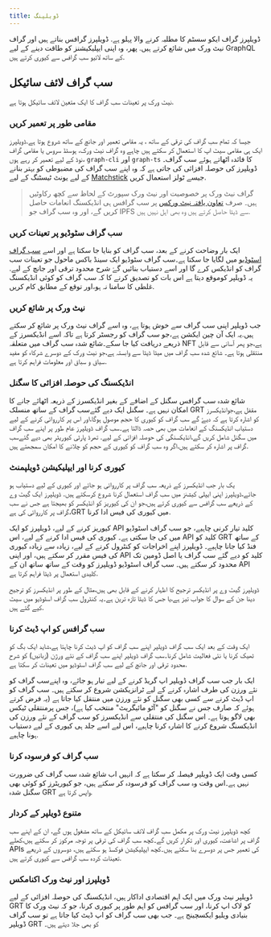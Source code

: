 ```yaml
---
title: ڈویلپنگ
---
```


ڈویلپرز گراف ایکو سسٹم کا مطلبہ کرنے والا پہلو ہے. ڈویلپرز گرافس بناتے ہیں اور گراف نیٹ ورک میں شائع کرتے ہیں. پھر، وہ اپنی ایپلیکیشنز کو طاقت دینے کے لیے GraphQL کے ساتھ لائیو سب گرافس سے کیوری کرتے ہیں.

## سب گراف لائف سائیکل

نیٹ ورک پر تعینات سب گراف کا ایک متعین لائف سائیکل ہوتا ہے.

### مقامی طور پر تعمیر کریں

جیسا کہ تمام سب گراف کی ترقی کے ساتھ ، یہ مقامی تعمیر اور جانچ کے ساتھ شروع ہوتا ہے.ڈویلپرز ایک ہی مقامی سیٹ اپ کا استعمال کر سکتے ہیں چاہے وہ گراف نیٹ ورک، ہوسٹڈ سروس یا مقامی گراف نوڈ کے لیے تعمیر کر رہے ہوں، `graph-cli` اور `graph-ts` کا فائدہ اٹھاتے ہوئے سب گراف۔ ڈویلپرز کی حوصلہ افزائی کی جاتی ہے کہ وہ اپنے سب گراف کی مضبوطی کو بہتر بنانے کے لیے یونٹ ٹیسٹنگ کے لیے [Matchstick](https://github.com/LimeChain/matchstick) جیسے ٹولز استعمال کریں.

> گراف نیٹ ورک پر خصوصیت اور نیٹ ورک سپورٹ کے لحاظ سے کچھ رکاوٹیں ہیں۔ صرف [تعاون یافتہ نیٹ ورکس](/developing/supported-networks) پر سب گرافس ہی انڈیکسنگ انعامات حاصل کریں گے، اور وہ سب گراف جو IPFS سے ڈیٹا حاصل کرتے ہیں وہ بھی اہل نہیں ہیں.

### سب گراف سٹوڈیو پر تعینات کریں

ایک بار وضاحت کرنے کے بعد، سب گراف کو بنایا جا سکتا ہے اور اسے [سب گراف اسٹوڈیو](https://thegraph.com/docs/en/deploying/subgraph-studio-faqs/) میں لگایا جا سکتا ہے۔سب گراف سٹوڈیو ایک سینڈ باکس ماحول جو تعینات سب گراف کو انڈیکس کرے گا اور اسے دستیاب بنائیں گۓ شرح محدود ترقی اور جانچ کے لیے. یہ ڈویلپر کوموقع دیتا ہے اس بات کو تصدیق کرنے کا کہ سب گراف کو کوئی انڈیکسنگ غلطی کا سامنا نہ ہو،اور توقع کے مطابق کام کریں.

### نیٹ ورک پر شائع کریں

جب ڈویلپر اپنی سب گراف سے خوش ہوتا ہے، وہ اسے گراف نیٹ ورک پر شائع کر سکتے ہیں.یہ ایک آن چین ایکشن ہے،جو سب گراف کو رجسٹر کرتا ہے تاکہ اسے انڈیکسرز کے ذریعے دریافت کیا جا سکے۔شائع شدہ سب گراف میں متعلقہ NFT ہے،جو پھر آسانی سے قابل منتقلی ہوتا ہے۔ شائع شدہ سب گراف میں میٹا ڈیٹا سے وابستہ ہے،جو نیٹ ورک کے دوسرے شرکاء کو مفید سیاق و سباق اور معلومات فراہم کرتا ہے.

### انڈیکسنگ کی حوصلہ افزائی کا سگنل

شائع شدہ سب گرافس سگنل کے اضافے کے بغیر انڈیکسرز کے ذریعہ اٹھائے جانے کا امکان نہیں ہے۔ سگنل ایک دیے گئےسب گراف کے ساتھ منسلک GRT مقفل ہے،جوانڈیکسرز کو اشارہ کرتا ہے کہ دیۓ گے سب گراف کو کیوری کا حجم موصول ہوگا،اور اس پر کارروائی کرنے کے لیے دستیاب انڈیکسنگ کے انعامات میں بھی حصہ ڈالتا ہے۔سب گراف ڈویلپرز عام طور پر اپنے سب گراف میں سگنل شامل کریں گے،انڈیکسنگی کی حوصلہ افزائی کے لیے. تھرڈ پارٹی کیوریٹر بھی دیے گئےسب گراف پر اشارہ کر سکتے ہیں،اگر وہ سب گراف کو کیوری کے حجم کو چلانے کا امکان سمجھتے ہیں.

### کیوری کرنا اور ایپلیکیشن ڈویلپمنٹ

یک بار جب انڈیکسرز کے ذریعہ سب گراف پر کارروائی ہو جائے اور کیوری کے لیے دستیاب ہو جائے،ڈویلپرز اپنی ایپلی کیشنز میں سب گراف استعمال کرنا شروع کرسکتے ہیں. ڈویلپرز ایک گیٹ وے کے ذریعے سب گرافس سے کیوری کرتے ہیں،جو ان کی کیوریز کو انڈیکسر کو بھیجتا ہے جس نے سب گراف پر کارروائی کی ہے،GRT میں کیوری کی فیس ادا کرنا.

کیوریز کرنے کے لیے، ڈویلپرز کو ایک API کلید تیار کرنی چاہیے، جو سب گراف اسٹوڈیو میں کی جا سکتی ہے۔ کیوری کی فیس ادا کرنے کے لیے، اس API کلید کو GRT کے ساتھ فنڈ کیا جانا چاہیے۔ ڈویلپرز اپنے اخراجات کو کنٹرول کرنے کے لیے، زیادہ سے زیادہ کیوری کی فیس مقرر کر سکتے ہیں، اور اپنی API کلید کو دیے گئے سب گراف یا اصل ڈومین تک محدود کر سکتے ہیں۔ سب گراف اسٹوڈیو ڈویلپرز کو وقت کے ساتھ ساتھ ان کے API کلیدی استعمال پر ڈیٹا فراہم کرتا ہے.

ڈویلپرز گیٹ وے پر انڈیکسر ترجیح کا اظہار کرنے کے قابل بھی ہیں،مثال کے طور پر انڈیکسرز کو ترجیح دینا جن کے سوال کا جواب تیز ہے،یا جس کا ڈیٹا تازہ ترین ہے۔یہ کنٹرول سب گراف اسٹوڈیو میں سیٹ کیے گئے ہیں.

### سب گرافس کو اپ ڈیٹ کرنا

ایک وقت کے بعد ایک سب گراف ڈویلپر اپنے سب گراف کو اپ ڈیٹ کرنا چاہتا ہے،شاید ایک بگ کو ٹھیک کرنا یا نئی فعالیت شامل کرنا۔سب گراف ڈویلپر اپنے سب گراف کے نئے ورژن (زبانیں) کو شرح محدود ترقی اور جانچ کے لیے سب گراف اسٹوڈیو میں تعینات کر سکتا ہے.

ایک بار جب سب گراف ڈویلپر اپ گریڈ کرنے کے لیے تیار ہو جائے، وہ اپنےسب گراف کو نئے ورزن کی طرف اشارہ کرنے کے لیے ٹرانزیکشن شروع کر سکتے ہیں۔ سب گراف کو اپ ڈیٹ کرنے سے کسی بھی سگنل کو نئے ورزن میں منتقل کیا جاتا ہے (یہ فرض کرتے ہوئے کہ صارف جس نے سگنل کو "آٹو مائیگریٹ" منتخب کیا ہے)، جس پرمنتقلی ٹیکس بھی لاگو ہوتا ہے۔ اس سگنل کی منتقلی سے انڈیکسرز کو سب گراف کے نئے ورزن کی انڈیکسنگ شروع کرنے کا اشارہ کرنا چاہیے، اس لیے اسے جلد ہی کیوری کے لیے دستیاب ہونا چاہیے.

### سب گراف کو فرسودہ کرنا

کسی وقت ایک ڈویلپر فیصلہ کر سکتا ہے کہ انہیں اب شائع شدہ سب گراف کی ضرورت نہیں ہے۔اس وقت وہ سب گراف کو فرسودہ کر سکتے ہیں، جو کیوریٹرز کو کوئی بھی سگنل شدہ GRT واپس کرتا ہے.

### متنوع ڈویلپر کے کردار

کچھ ڈویلپرز نیٹ ورک پر مکمل سب گراف لائف سائیکل کے ساتھ مشغول ہوں گے، ان کے اپنے سب گراف پر اشاعت، کیوری اور تکرار کریں گے۔کچھ سب گراف کی ترقی پر توجہ مرکوز کر سکتے ہیں،کھلے APIs کی تعمیر جس پر دوسرے بنا سکتے ہیں۔کچھ ایپلیکیشن فوکسڈ ہو سکتے ہیں، دوسروں کے ذریعے تعینات کردہ سب گرافس سے کیوری کرتے ہیں.

### ڈویلپرز اور نیٹ ورک اکنامکس

ڈویلپر نیٹ ورک میں ایک اہم اقتصادی اداکار ہیں، انڈیکسنگ کی حوصلہ افزائی کے لیے GRT کو لاک اپ کرنا، اور سب گرافس کو اہم طور پر کیوری کرنا، جو کہ نیٹ ورک کا بنیادی ویلیو ایکسچینج ہے۔ جب بھی سب گراف کو اپ ڈیٹ کیا جاتا ہے تو سب گراف ڈویلپر GRT کو بھی جلا دیتے ہیں۔
